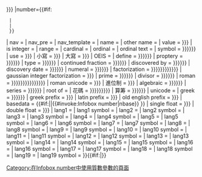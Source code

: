 <includeonly>{{Infobox number/box
|image        = {{{image|}}}
|caption      = {{{caption|}}}
|headerstyle  = {{{headerstyle|}}}
| template name = {{{template name|Infobox number}}}
| title = {{{name|{{{number|{{PAGENAME}}}}}}}}
|number={{#if:{{{number|}}}
  | {{{number|}}}
  | {{PAGENAMEBASE}}
  }}
| nav = {{{nav|yes}}}
| nav_pre = {{{nav_pre|}}}
| nav_template = {{{nav_template|}}}
| name = {{{name|}}}
| other name = {{{other name|}}}
| value = {{{value|{{{number|}}}}}}
| is integer = {{{is integer|no}}}
| range = {{{range|}}}
| cardinal = {{{cardinal|}}}
| ordinal = {{{ordinal|}}}
| ordinal text = {{{ordinal text|}}}
| symbol = {{{symbol|{{{符號|{{{符号|}}}}}}}}}
| use = {{{use|{{{用途|}}}}}}
| 小寫 = {{{小写|{{{小寫|}}}}}}
| 大寫 = {{{大写|{{{大寫|}}}}}}
| OEIS = {{{OEIS|}}}
| define = {{{define|{{{定義|{{{定义|}}}}}}}}}
| proptery = {{{proptery|{{{屬性|{{{属性|}}}}}}}}}
| type = {{{type|{{{種類|{{{种类|}}}}}}}}}
| continued fraction = {{{continued fraction|{{{連分數|{{{连分数|}}}}}}}}} 
| discovered by = {{{discovered by|{{{發現者|{{{发现者|}}}}}}}}}
| discovery date = {{{discovery date|{{{發現日期|{{{发现日期|}}}}}}}}}
| numeral = {{{numeral|{{{記數系統|{{{记数系统|}}}}}}}}}
| factorization = {{{factorization|{{{整數分解|{{{質因數分解|{{{整数分解|{{{质因数分解|}}}}}}}}}}}}}}}
| gaussian integer factorization = {{{Gaussian integer factorization|{{{gaussian integer factorization|}}}}}}
| prime = {{{prime|{{{質數|{{{质数|}}}}}}}}}
| divisor = {{{divisor|{{{因數|{{{因数|}}}}}}}}}
| roman = {{{Roman|{{{roman|{{{羅馬|{{{羅馬數字|{{{罗马|{{{罗马数字|}}}}}}}}}}}}}}}}}}
| roman unicode = {{{Roman unicode|{{{roman unicode|}}}}}}
| 進位制 = {{{进位制|{{{進位制|}}}}}}
| algebraic = {{{algebraic|{{{代數形式|{{{代数形式|}}}}}}}}}
| series = {{{series|{{{無窮級數|{{{无穷级数|}}}}}}}}}
| root of = {{{root of|}}} 
| 花碼 = {{{花码|{{{花碼|{{{苏州码子|{{{蘇州碼子|}}}}}}}}}}}}
| 算筹 = {{{算木|{{{算筹|{{{算籌|}}}}}}}}}
| unicode = {{{unicode|}}}
| greek = {{{greek|{{{希腊数字|{{{希臘數字|}}}}}}}}}
| greek prefix = {{{Greek prefix|{{{greek prefix|}}}}}}
| latin prefix = {{{Latin prefix|{{{latin prefix|}}}}}}
| old english prefix = {{{Old English prefix|{{{old english prefix|}}}}}}
| basedata = {{#if:{{{basedata|}}}|{{{basedata|}}}|{{#invoke:Infobox number|nbase}} }}
| single float = {{{single float|{{{單精度浮點數|}}}}}}
| double float = {{{double float|{{{雙精度浮點數|}}}}}}
| lang1 = {{{lang1|}}}
| lang1 symbol = {{{lang1 symbol|}}}
| lang2 = {{{lang2|}}}
| lang2 symbol = {{{lang2 symbol|}}}
| lang3 = {{{lang3|}}}
| lang3 symbol = {{{lang3 symbol|}}}
| lang4 = {{{lang4|}}}
| lang4 symbol = {{{lang4 symbol|}}}
| lang5 = {{{lang5|}}}
| lang5 symbol = {{{lang5 symbol|}}}
| lang6 = {{{lang6|}}}
| lang6 symbol = {{{lang6 symbol|}}}
| lang7 = {{{lang7|}}}
| lang7 symbol = {{{lang7 symbol|}}}
| lang8 = {{{lang8|}}}
| lang8 symbol = {{{lang8 symbol|}}}
| lang9 = {{{lang9|}}}
| lang9 symbol = {{{lang9 symbol|}}}
| lang10 = {{{lang10|}}}
| lang10 symbol = {{{lang10 symbol|}}}
| lang11 = {{{lang11|}}}
| lang11 symbol = {{{lang11 symbol|}}}
| lang12 = {{{lang12|}}}
| lang12 symbol = {{{lang12 symbol|}}}
| lang13 = {{{lang13|}}}
| lang13 symbol = {{{lang13 symbol|}}}
| lang14 = {{{lang14|}}}
| lang14 symbol = {{{lang14 symbol|}}}
| lang15 = {{{lang15|}}}
| lang15 symbol = {{{lang15 symbol|}}}
| lang16 = {{{lang16|}}}
| lang16 symbol = {{{lang16 symbol|}}}
| lang17 = {{{lang17|}}}
| lang17 symbol = {{{lang17 symbol|}}}
| lang18 = {{{lang18|}}}
| lang18 symbol = {{{lang18 symbol|}}}
| lang19 = {{{lang19|}}}
| lang19 symbol = {{{lang19 symbol|}}}
}}{{#if:{{{prime|}}}|[[Category:在Infobox number中使用質數參數的頁面]]}}</includeonly><noinclude>{{Infobox number
|name=歐拉數
|number=2.7182818284
|image=[[File:Hyperbola_E.svg|200px]]
|symbol=<math>e</math>
|OEIS=A001113
|發現者=[[雅各布·伯努利]]
|other name=[[納皮爾常數]]
|type=[[無理數]]<br/>[[超越數]]
|define=<math>e = \lim_{n \to \infty} \left( 1 + \frac{1}{n} \right)^n</math><br/><math>e = \lim_{t \to 0} (1 + t)^\frac{1}{t}</math>
|連分數=[2; 1, 2, 1, 1, 4, 1, 1, 6, 1, 1, 8, 1, 1, 10, 1, 1, 12...]
|series=<math>\sum\limits_{n = 0}^{\infty} \frac{1}{n!}</math>
}}
{{documentation}}<!-- Add categories to the /doc subpage, not here! -->
</noinclude>
